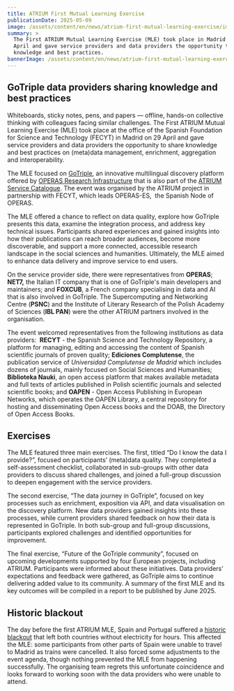 ```yaml
---
title: ATRIUM First Mutual Learning Exercise
publicationDate: 2025-05-09
image: /assets/content/en/news/atrium-first-mutual-learning-exercise/image.jpg
summary: >
  The First ATRIUM Mutual Learning Exercise (MLE) took place in Madrid on 29
  April and gave service providers and data providers the opportunity to share
  knowledge and best practices.
bannerImage: /assets/content/en/news/atrium-first-mutual-learning-exercise/bannerImage.jpg
---
```

## GoTriple data providers sharing knowledge and best practices

Whiteboards, sticky notes, pens, and papers — offline, hands-on collective thinking with colleagues facing similar challenges. The First ATRIUM Mutual Learning Exercise (MLE) took place at the office of the Spanish Foundation for Science and Technology (FECYT) in Madrid on 29 April and gave service providers and data providers the opportunity to share knowledge and best practices on (meta)data management, enrichment, aggregation and interoperability.

The MLE focused on [GoTriple](https://gotriple.eu/es), an innovative multilingual discovery platform offered by [OPERAS Research Infrastructure](https://operas-eu.org/) that is also part of the [ATRIUM Service Catalogue](https://atrium-research.eu/services/). The event was organised by the ATRIUM project in partnership with FECYT, which leads OPERAS-ES,  the Spanish Node of OPERAS.

The MLE offered a chance to reflect on data quality, explore how GoTriple presents this data, examine the integration process, and address key technical issues. Participants shared experiences and gained insights into how their publications can reach broader audiences, become more discoverable, and support a more connected, accessible research landscape in the social sciences and humanities. Ultimately, the MLE aimed to enhance data delivery and improve service to end users.

On the service provider side, there were representatives from **OPERAS**; **NET7,** the Italian IT company that is one of GoTriple's main developers and maintainers; and **FOXCUB**, a French company specialising in data and AI that is also involved in GoTriple. The Supercomputing and Networking Centre (**PSNC**) and the Institute of Literary Research of the Polish Academy of Sciences (**IBL PAN**) were the other ATRIUM partners involved in the organisation.

The event welcomed representatives from the following institutions as data providers:  **RECYT** - the Spanish Science and Technology Repository, a platform for managing, editing and accessing the content of Spanish scientific journals of proven quality; **Ediciones Complutense**, the publication service of *Universidad Complutense de Madrid* which includes dozens of journals, mainly focused on Social Sciences and Humanities; **Biblioteka Nauki**, an open access platform that makes available metadata and full texts of articles published in Polish scientific journals and selected scientific books; and **OAPEN** - Open Access Publishing in European Networks, which operates the OAPEN Library, a central repository for hosting and disseminating Open Access books and the DOAB, the Directory of Open Access Books.

<Figure src="/assets/content/en/news/atrium-first-mutual-learning-exercise/img-20250429-095127837-hdr.jpg" alt="In the foreground, 7 working professionals are sitting at desks facing towards a woman presenting at the front of the room. Behind her is a presentation reading 'First Mutual Learning Exercise'." alignment="stretch">

</Figure>

## **Exercises**

The MLE featured three main exercises. The first, titled “Do I know the data I provide?”, focused on participants’ (meta)data quality. They completed a self-assessment checklist, collaborated in sub-groups with other data providers to discuss shared challenges, and joined a full-group discussion to deepen engagement with the service providers.

The second exercise, “The data journey in GoTriple”, focused on key processes such as enrichment, exposition via API, and data visualisation on the discovery platform. New data providers gained insights into these processes, while current providers shared feedback on how their data is represented in GoTriple. In both sub-group and full-group discussions, participants explored challenges and identified opportunities for improvement.

The final exercise, “Future of the GoTriple community”, focused on upcoming developments supported by four European projects, including ATRIUM. Participants were informed about these initiatives. Data providers’ expectations and feedback were gathered, as GoTriple aims to continue delivering added value to its community. A summary of the first MLE and its key outcomes will be compiled in a report to be published by June 2025.

<Figure src="/assets/content/en/news/atrium-first-mutual-learning-exercise/mle-ex-1-d.jpeg" alt="In the foreground is a team of 3 working on laptops and paper on a desk. One participant is writing and the others are discussing. In the background is another team of 4 who are also working on an exercise. " alignment="stretch">

</Figure>

## **Historic blackout**

The day before the first ATRIUM MLE, Spain and Portugal suffered a [historic blackout](https://www.euronews.com/my-europe/2025/04/28/spain-portugal-and-parts-of-france-hit-by-massive-power-outage) that left both countries without electricity for hours. This affected the MLE: some participants from other parts of Spain were unable to travel to Madrid as trains were cancelled. It also forced some adjustments to the event agenda, though nothing prevented the MLE from happening successfully. The organising team regrets this unfortunate coincidence and looks forward to working soon with the data providers who were unable to attend.

<Figure src="/assets/content/en/news/atrium-first-mutual-learning-exercise/img-3888.jpg" alt="A group 12 participants of the event standing in a row outside and smiling." alignment="stretch">

</Figure>
